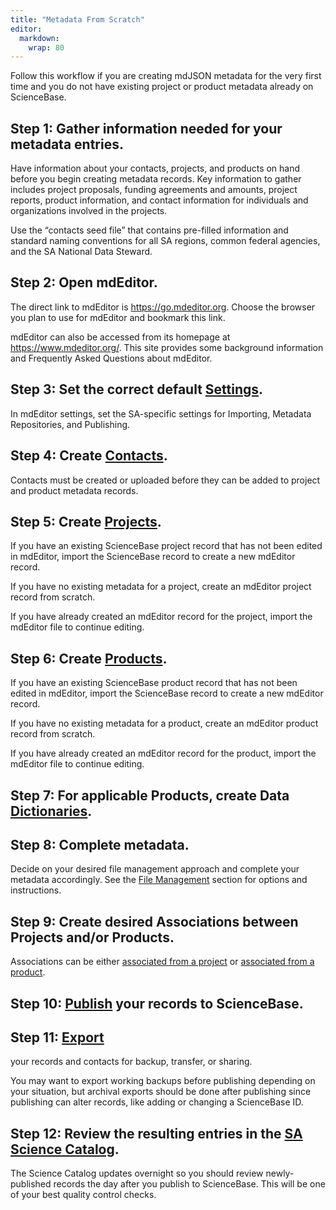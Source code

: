 ```yaml
---
title: "Metadata From Scratch"
editor: 
  markdown: 
    wrap: 80
---
```


Follow this workflow if you are creating mdJSON metadata for the very first time
and you do not have existing project or product metadata already on ScienceBase.

## Step 1: Gather information needed for your metadata entries.

Have information about your contacts, projects, and products on hand before you
begin creating metadata records. Key information to gather includes project
proposals, funding agreements and amounts, project reports, product information,
and contact information for individuals and organizations involved in the
projects.

Use the "contacts seed file" that contains pre-filled information and standard
naming conventions for all SA regions, common federal agencies, and the SA
National Data Steward.

## Step 2: Open mdEditor.

The direct link to mdEditor is <https://go.mdeditor.org>. Choose the browser you
plan to use for mdEditor and bookmark this link.

mdEditor can also be accessed from its homepage at <https://www.mdeditor.org/>.
This site provides some background information and Frequently Asked Questions
about mdEditor.

## Step 3: Set the correct default [Settings](../settings.qmd).

In mdEditor settings, set the SA-specific settings for Importing, Metadata
Repositories, and Publishing.

## Step 4: Create [Contacts](../contact_entry_guidance/contact_entry_guidance_overview.qmd).

Contacts must be created or uploaded before they can be added to project and
product metadata records.

## Step 5: Create [Projects](../project_entry_guidance/overview_project.qmd).

If you have an existing ScienceBase project record that has not been edited in
mdEditor, import the ScienceBase record to create a new mdEditor record.

If you have no existing metadata for a project, create an mdEditor project
record from scratch.

If you have already created an mdEditor record for the project, import the
mdEditor file to continue editing.

## Step 6: Create [Products](../product_entry_guidance/overview_product.qmd).

If you have an existing ScienceBase product record that has not been edited in
mdEditor, import the ScienceBase record to create a new mdEditor record.

If you have no existing metadata for a product, create an mdEditor product
record from scratch.

If you have already created an mdEditor record for the product, import the
mdEditor file to continue editing.

## Step 7: For applicable Products, create Data [Dictionaries](../product_entry_guidance/dictionaries_tab_product.qmd).

## Step 8: Complete metadata.

Decide on your desired file management approach and complete your metadata
accordingly. See the [File Management](../mdeditor_metadata_file_management/metadata_format.qmd) 
section for options and instructions.

## Step 9: Create desired Associations between Projects and/or Products.

Associations can be either 
[associated from a project](../project_entry_guidance/associating_records_project.qmd) or 
[associated from a product](../product_entry_guidance/associating_records_product.qmd).

## Step 10: [Publish](../publish/publish_overview.qmd) your records to ScienceBase.

## Step 11: [Export](../mdeditor_metadata_file_management/export.qmd) 
your records and contacts for backup, transfer, or sharing.

You may want to export working backups before publishing depending on your
situation, but archival exports should be done after publishing since publishing
can alter records, like adding or changing a ScienceBase ID.

## Step 12: Review the resulting entries in the [SA Science Catalog](https://www.fws.gov/science/catalog/).

The Science Catalog updates overnight so you should review newly-published
records the day after you publish to ScienceBase. This will be one of your best
quality control checks.
